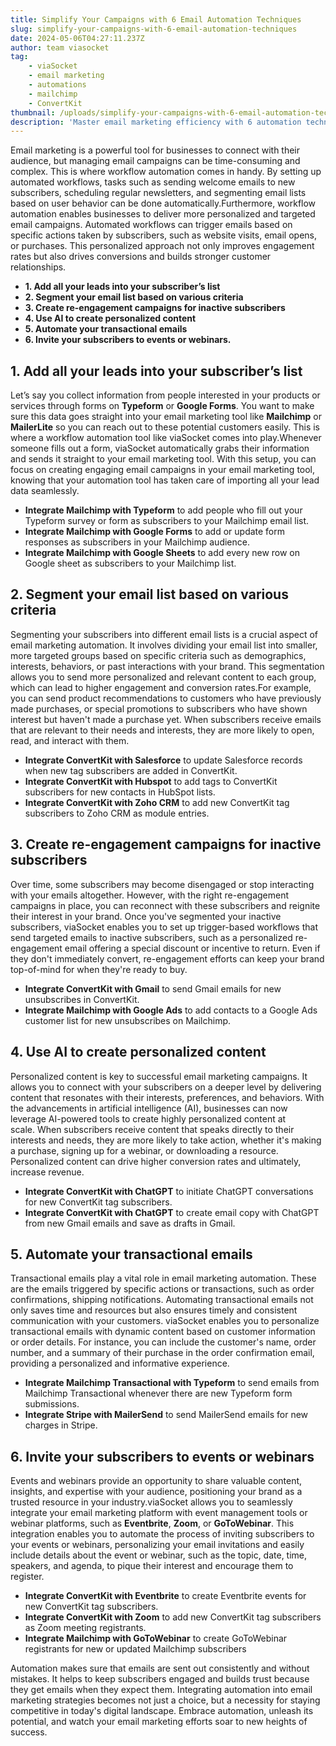 ```yaml
---
title: Simplify Your Campaigns with 6 Email Automation Techniques
slug: simplify-your-campaigns-with-6-email-automation-techniques
date: 2024-05-06T04:27:11.237Z
author: team viasocket
tag:
    - viaSocket
    - email marketing
    - automations
    - mailchimp
    - ConvertKit
thumbnail: /uploads/simplify-your-campaigns-with-6-email-automation-techniques.png
description: 'Master email marketing efficiency with 6 automation techniques. Streamline campaigns, nurture leads, and boost engagement effortlessly.'
---
```


Email marketing is a powerful tool for businesses to connect with their audience, but managing email campaigns can be time-consuming and complex. This is where workflow automation comes in handy. By setting up automated workflows, tasks such as sending welcome emails to new subscribers, scheduling regular newsletters, and segmenting email lists based on user behavior can be done automatically.Furthermore, workflow automation enables businesses to deliver more personalized and targeted email campaigns. Automated workflows can trigger emails based on specific actions taken by subscribers, such as website visits, email opens, or purchases. This personalized approach not only improves engagement rates but also drives conversions and builds stronger customer relationships.

-   **1. Add all your leads into your subscriber’s list**
-   **2. Segment your email list based on various criteria**
-   **3. Create re-engagement campaigns for inactive subscribers**
-   **4. Use AI to create personalized content**
-   **5. Automate your transactional emails**
-   **6. Invite your subscribers to events or webinars.**

## 1. Add all your leads into your subscriber’s list

Let’s say you collect information from people interested in your products or services through forms on **Typeform** or **Google Forms**. You want to make sure this data goes straight into your email marketing tool like **Mailchimp** or **MailerLite** so you can reach out to these potential customers easily. This is where a workflow automation tool like viaSocket comes into play.Whenever someone fills out a form, viaSocket automatically grabs their information and sends it straight to your email marketing tool. With this setup, you can focus on creating engaging email campaigns in your email marketing tool, knowing that your automation tool has taken care of importing all your lead data seamlessly.

-   **Integrate Mailchimp with Typeform** to add people who fill out your Typeform survey or form as subscribers to your Mailchimp email list.
-   **Integrate Mailchimp with Google Forms** to add or update form responses as subscribers in your Mailchimp audience.
-   **Integrate Mailchimp with Google Sheets** to add every new row on Google sheet as subscribers to your Mailchimp list.

## 2. Segment your email list based on various criteria

Segmenting your subscribers into different email lists is a crucial aspect of email marketing automation. It involves dividing your email list into smaller, more targeted groups based on specific criteria such as demographics, interests, behaviors, or past interactions with your brand. This segmentation allows you to send more personalized and relevant content to each group, which can lead to higher engagement and conversion rates.For example, you can send product recommendations to customers who have previously made purchases, or special promotions to subscribers who have shown interest but haven't made a purchase yet. When subscribers receive emails that are relevant to their needs and interests, they are more likely to open, read, and interact with them.

-   **Integrate ConvertKit with Salesforce** to update Salesforce records when new tag subscribers are added in ConvertKit.
-   **Integrate ConvertKit with Hubspot** to add tags to ConvertKit subscribers for new contacts in HubSpot lists.
-   **Integrate ConvertKit with Zoho CRM** to add new ConvertKit tag subscribers to Zoho CRM as module entries.

## 3. Create re-engagement campaigns for inactive subscribers 

Over time, some subscribers may become disengaged or stop interacting with your emails altogether. However, with the right re-engagement campaigns in place, you can reconnect with these subscribers and reignite their interest in your brand. Once you've segmented your inactive subscribers, viaSocket enables you to set up trigger-based workflows that send targeted emails to inactive subscribers, such as a personalized re-engagement email offering a special discount or incentive to return. Even if they don't immediately convert, re-engagement efforts can keep your brand top-of-mind for when they're ready to buy.

-   **Integrate ConvertKit with Gmail** to send Gmail emails for new unsubscribes in ConvertKit.
-   **Integrate Mailchimp with Google Ads** to add contacts to a Google Ads customer list for new unsubscribes on Mailchimp.

## 4. Use AI to create personalized content

Personalized content is key to successful email marketing campaigns. It allows you to connect with your subscribers on a deeper level by delivering content that resonates with their interests, preferences, and behaviors. With the advancements in artificial intelligence (AI), businesses can now leverage AI-powered tools to create highly personalized content at scale. When subscribers receive content that speaks directly to their interests and needs, they are more likely to take action, whether it's making a purchase, signing up for a webinar, or downloading a resource. Personalized content can drive higher conversion rates and ultimately, increase revenue.

-   **Integrate ConvertKit with ChatGPT** to initiate ChatGPT conversations for new ConvertKit tag subscribers.
-   **Integrate ConvertKit with ChatGPT** to create email copy with ChatGPT from new Gmail emails and save as drafts in Gmail.

## 5. Automate your transactional emails

Transactional emails play a vital role in email marketing automation. These are the emails triggered by specific actions or transactions, such as order confirmations, shipping notifications. Automating transactional emails not only saves time and resources but also ensures timely and consistent communication with your customers. viaSocket enables you to personalize transactional emails with dynamic content based on customer information or order details. For instance, you can include the customer's name, order number, and a summary of their purchase in the order confirmation email, providing a personalized and informative experience.

-   **Integrate Mailchimp Transactional with Typeform** to send emails from Mailchimp Transactional whenever there are new Typeform form submissions.
-   **Integrate Stripe with MailerSend** to send MailerSend emails for new charges in Stripe.

## 6. Invite your subscribers to events or webinars

Events and webinars provide an opportunity to share valuable content, insights, and expertise with your audience, positioning your brand as a trusted resource in your industry.viaSocket allows you to seamlessly integrate your email marketing platform with event management tools or webinar platforms, such as **Eventbrite**, **Zoom**, or **GoToWebinar**. This integration enables you to automate the process of inviting subscribers to your events or webinars, personalizing your email invitations and easily include details about the event or webinar, such as the topic, date, time, speakers, and agenda, to pique their interest and encourage them to register.

-   **Integrate ConvertKit with Eventbrite** to create Eventbrite events for new ConvertKit tag subscribers.
-   **Integrate ConvertKit with Zoom** to add new ConvertKit tag subscribers as Zoom meeting registrants.
-   **Integrate Mailchimp with GoToWebinar** to create GoToWebinar registrants for new or updated Mailchimp subscribers

Automation makes sure that emails are sent out consistently and without mistakes. It helps to keep subscribers engaged and builds trust because they get emails when they expect them. Integrating automation into email marketing strategies becomes not just a choice, but a necessity for staying competitive in today's digital landscape. Embrace automation, unleash its potential, and watch your email marketing efforts soar to new heights of success.
